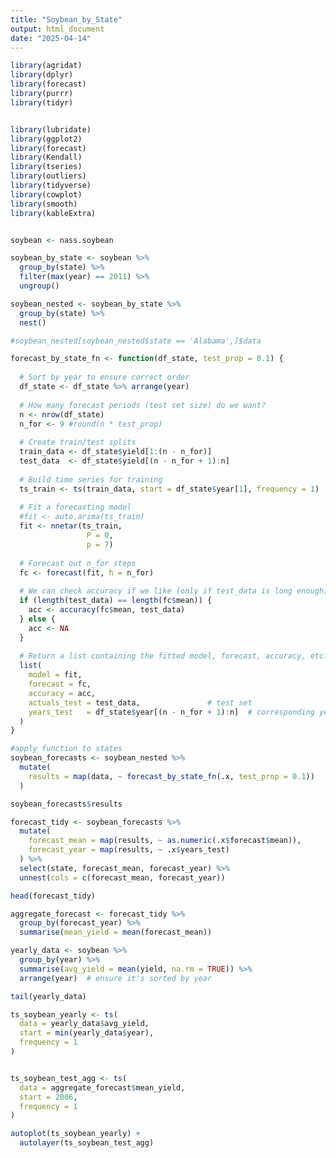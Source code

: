 ```yaml
---
title: "Soybean_by_State"
output: html_document
date: "2025-04-14"
---
```

```r
library(agridat)
library(dplyr)
library(forecast)
library(purrr)
library(tidyr)


library(lubridate)
library(ggplot2)
library(forecast)  
library(Kendall)
library(tseries)
library(outliers)
library(tidyverse)
library(cowplot)
library(smooth)
library(kableExtra)


soybean <- nass.soybean


```


```r

soybean_by_state <- soybean %>%
  group_by(state) %>%
  filter(max(year) == 2011) %>%
  ungroup()

soybean_nested <- soybean_by_state %>%
  group_by(state) %>%
  nest()

#soybean_nested[soybean_nested$state == 'Alabama',]$data

```


```r
forecast_by_state_fn <- function(df_state, test_prop = 0.1) {
  
  # Sort by year to ensure correct order
  df_state <- df_state %>% arrange(year)
  
  # How many forecast periods (test set size) do we want?
  n <- nrow(df_state)
  n_for <- 9 #round(n * test_prop)
  
  # Create train/test splits
  train_data <- df_state$yield[1:(n - n_for)]
  test_data  <- df_state$yield[(n - n_for + 1):n]
  
  # Build time series for training
  ts_train <- ts(train_data, start = df_state$year[1], frequency = 1)
  
  # Fit a forecasting model 
  #fit <- auto.arima(ts_train)
  fit <- nnetar(ts_train,
                 P = 0,
                 p = 7)
  
  # Forecast out n_for steps
  fc <- forecast(fit, h = n_for)
  
  # We can check accuracy if we like (only if test_data is long enough)
  if (length(test_data) == length(fc$mean)) {
    acc <- accuracy(fc$mean, test_data)
  } else {
    acc <- NA
  }
  
  # Return a list containing the fitted model, forecast, accuracy, etc.
  list(
    model = fit,
    forecast = fc,
    accuracy = acc,
    actuals_test = test_data,               # test set
    years_test   = df_state$year[(n - n_for + 1):n]  # corresponding years
  )
}
```

```r
#apply function to states
soybean_forecasts <- soybean_nested %>%
  mutate(
    results = map(data, ~ forecast_by_state_fn(.x, test_prop = 0.1))
  )

soybean_forecasts$results
```


```r
forecast_tidy <- soybean_forecasts %>%
  mutate(
    forecast_mean = map(results, ~ as.numeric(.x$forecast$mean)),
    forecast_year = map(results, ~ .x$years_test)
  ) %>%
  select(state, forecast_mean, forecast_year) %>%
  unnest(cols = c(forecast_mean, forecast_year))

head(forecast_tidy)
```

```r
aggregate_forecast <- forecast_tidy %>%
  group_by(forecast_year) %>%
  summarise(mean_yield = mean(forecast_mean))

```


```r
yearly_data <- soybean %>%
  group_by(year) %>%
  summarise(avg_yield = mean(yield, na.rm = TRUE)) %>%
  arrange(year)  # ensure it's sorted by year

tail(yearly_data)

ts_soybean_yearly <- ts(
  data = yearly_data$avg_yield,
  start = min(yearly_data$year),
  frequency = 1
)


ts_soybean_test_agg <- ts(
  data = aggregate_forecast$mean_yield,
  start = 2006,
  frequency = 1
)

autoplot(ts_soybean_yearly) + 
  autolayer(ts_soybean_test_agg)


```

